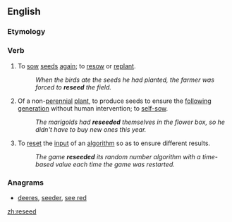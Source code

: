 ==English==

===Etymology===
{{prefix|re|seed}}

===Verb===
{{en-verb}}

# To [[sow]] [[seed]]s [[again]]; to [[resow]] or [[replant]].
#: ''When the birds ate the seeds he had planted, the farmer was forced to '''reseed''' the field.''
# Of a non-[[perennial]] [[plant]], to produce seeds to ensure the [[follow]]ing [[generation]] without human intervention; to [[self-sow]].
#: ''The marigolds had '''reseeded''' themselves in the flower box, so he didn't have to buy new ones this year.''
# {{context|computing}} To [[reset]] the [[input]] of an [[algorithm]] so as to ensure different results.
#: ''The game '''reseeded''' its random number algorithm with a time-based value each time the game was restarted.''

===Anagrams===
* [[deeres#English|deeres]], [[seeder#English|seeder]], [[see red#English|see red]]

[[zh:reseed]]